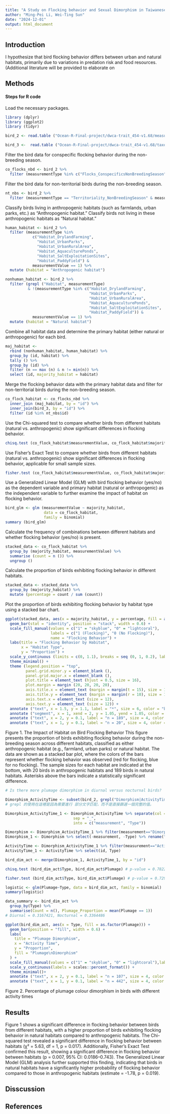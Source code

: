 ```yaml
---
title: "A Study on Flocking behavior and Sexual Dimorphism in Taiwanese Birds"
author: "Ming-Pei Li, Wei-Ting Sun"
date: "2024-12-01"
output: html_document
---
```


## Introduction
I hypothesize that bird flocking behavior differs between urban and natural habitats, primarily due to variations in predation risk and food resources. (Additional literature will be provided to elaborate on 

## Methods

#### Steps for R code

Load the necessary packages.
```r
library (dplyr)
library (ggplot2)
library (tidyr)
```

```r
bird_2 <- read.table ("Ocean-R-Final-project/dwca-trait_454-v1.68/measurementorfacts.txt", header = TRUE, sep = "\t", fill = TRUE)

bird_3 <-  read.table ("Ocean-R-Final-project/dwca-trait_454-v1.68/taxon.txt", header = TRUE, sep = "\t", quote = "", fill = TRUE)
```

Filter the bird data for conspecific flocking behavior during the non-breeding season.
```r
co_flocks_nbd <- bird_2 %>% 
  filter (measurementType %in% c("Flocks_ConspecificsNonBreedingSeason"))
```

Filter the bird data for non-territorial birds during the non-breeding season.
```r
nt_nbs <- bird_2 %>% 
  filter (measurementType == "Territoriality_NonBreedingSeason" & measurementValue == 0)
```

Classify birds living in anthropogenic habitats (such as farmlands, urban parks, etc.) as "Anthropogenic habitat." Classify birds not living in these anthropogenic habitats as "Natural habitat."
```r
human_habitat <- bird_2 %>% 
  filter (measurementType %in% 
            c("Habitat_DrylandFarming",
              "Habitat_UrbanParks",
              "Habitat_UrbanRuralArea",
              "Habitat_AquaculturePonds",
              "Habitat_SaltExploitationSites",
              "Habitat_PaddyField") & 
            measurementValue == 1) %>% 
  mutate (habitat = "Anthropogenic habitat")

nonhuman_habitat <- bird_2 %>% 
  filter (grepl ("Habitat", measurementType) 
          & !(measurementType %in% c("Habitat_DrylandFarming",
                                     "Habitat_UrbanParks",                                 
                                     "Habitat_UrbanRuralArea", 
                                     "Habitat_AquaculturePonds", 
                                     "Habitat_SaltExploitationSites",
                                     "Habitat_PaddyField")) & 
            measurementValue == 1) %>% 
  mutate (habitat = "Natural habitat")
```


Combine all habitat data and determine the primary habitat (either natural or anthropogenic) for each bird.
```r
maj_habitat <- 
  rbind (nonhuman_habitat, human_habitat) %>% 
  group_by (id, habitat) %>%
  tally () %>% 
  group_by (id) %>%
  filter (n == max (n) & n != min(n)) %>%
  select (id, majority_habitat = habitat)
```

Merge the flocking behavior data with the primary habitat data and filter for non-territorial birds during the non-breeding season.
```r
co_flock_habitat <- co_flocks_nbd %>%
  inner_join (maj_habitat, by = "id") %>% 
  inner_join(bird_3, by = "id") %>% 
  filter (id %in% nt_nbs$id)
```

Use the Chi-squared test to compare whether birds from different habitats (natural vs. anthropogenic) show significant differences in flocking behavior.
```r
chisq.test (co_flock_habitat$measurementValue, co_flock_habitat$majority_habitat)
```

Use Fisher's Exact Test to compare whether birds from different habitats (natural vs. anthropogenic) show significant differences in flocking behavior, applicable for small sample sizes.
```r
fisher.test (co_flock_habitat$measurementValue, co_flock_habitat$majority_habitat)
```

Use a Generalized Linear Model (GLM) with bird flocking behavior (yes/no) as the dependent variable and primary habitat (natural or anthropogenic) as the independent variable to further examine the impact of habitat on flocking behavior.
```r
bird_glm <- glm (measurementValue ~ majority_habitat,
                 data = co_flock_habitat, 
                 family = binomial)
summary (bird_glm)
```

Calculate the frequency of combinations between different habitats and whether flocking behavior (yes/no) is present.
```r
stacked_data <- co_flock_habitat %>%
  group_by (majority_habitat, measurementValue) %>%
  summarise (count = n ()) %>%
  ungroup ()
```

Calculate the proportion of birds exhibiting flocking behavior in different habitats.
```r
stacked_data <- stacked_data %>%
  group_by (majority_habitat) %>%
  mutate (percentage = count / sum (count))
```

Plot the proportion of birds exhibiting flocking behavior by habitat type using a stacked bar chart.
```r
ggplot(stacked_data, aes(x = majority_habitat, y = percentage, fill = as.factor (measurementValue))) +
  geom_bar(stat = "identity", position = "stack", width = 0.6) +
  scale_fill_manual(values = c("1" = "skyblue", "0" = "lightcoral"),
                    labels = c("1 (Flocking)", "0 (No Flocking)"),
                    name = "Flocking Behavior") +
  labs(title = "Flocking Behavior by Habitat",
       x = "Habitat Type",
       y = "Proportion") +
  scale_y_continuous (limits = c(0, 1.1), breaks = seq (0, 1, 0.2), labels = c("0.00", "0.20", "0.40", "0.60", "0.80", "1.00")) +
  theme_minimal() +
  theme (legend.position = "top",
         panel.grid.minor.y = element_blank (),
         panel.grid.major.x = element_blank (),
         plot.title = element_text (hjust = 0.5, size = 16),
         plot.margin = margin (20, 20, 20, 20),
         axis.title.x = element_text (margin = margin(t = 15), size = 12),
         axis.title.y = element_text (margin = margin(r = 10), size = 12),
         axis.text.x = element_text (size = 12),
         axis.text.y = element_text (size = 12)) +
  annotate ("text", x = 1.5, y = 1.1, label = "*", size = 6, color = "black") +
  annotate ("segment", x = 1, xend = 2, y = 1.05, yend = 1.05, color = "black", linewidth = 0.5) +
  annotate ("text", x = 2, y = 0.1, label = "n = 189", size = 4, color = "black") +
  annotate ("text", x = 1, y = 0.1, label = "n = 20", size = 4, color = "black")
```

Figure 1. The Impact of Habitat on Bird Flocking Behavior
This figure presents the proportion of birds exhibiting flocking behavior during the non-breeding season across different habitats, classified as either anthropogenic habitat (e.g., farmland, urban parks) or natural habitat. The data are shown as a stacked bar plot, where the colors of the bars represent whether flocking behavior was observed (red for flocking, blue for no flocking). The sample sizes for each habitat are indicated at the bottom, with 20 birds in anthropogenic habitats and 189 birds in natural habitats. Asterisks above the bars indicate a statistically significant difference.

```r
# Is there more plumage dimorphism in diurnal versus nocturnal birds?

Dimorphism_ActivityTime <- subset(bird_2, grepl("Dimorphism|ActivityTime", measurementType))
# grepl 的使用在這裡是因為需要進行 部分文字匹配，而不是直接篩選一個完整的值。

Dimorphism_ActivityTime_1 <- Dimorphism_ActivityTime %>% separate(col = "measurementType", 
                              sep = "_", 
                              into = c("measurement", "Type"))

Dimorphism <- Dimorphism_ActivityTime_1 %>% filter(measurement=="Dimorphism" & Type=="Plumage") 
Dimorphism_1 <- Dimorphism %>% select(-measurement, -Type) %>% rename("Plumage"=measurementValue)

ActivityTime <- Dimorphism_ActivityTime_1 %>% filter(measurement=="ActivityTime" & measurementValue==1)
ActivityTime_1 <- ActivityTime %>% select(id, Type)

bird_dim_act <- merge(Dimorphism_1, ActivityTime_1, by = "id")

chisq.test (bird_dim_act$Type, bird_dim_act$Plumage) # p-value = 0.7822

fisher.test (bird_dim_act$Type, bird_dim_act$Plumage) # p-value = 0.7295

logistic <- glm(Plumage~Type, data = bird_dim_act, family = binomial)
summary(logistic)

data_summary <- bird_dim_act %>%
  group_by(Type) %>%
  summarise(Count = n(), Plumage_Proportion = mean(Plumage == 1))
# Diurnal = 0.3167421, Nocturnal = 0.3364486

ggplot(bird_dim_act, aes(x = Type, fill = as.factor(Plumage))) +
  geom_bar(position = "fill", width = 0.6) +
  labs(
    title = "Plumage Dimorphism",
    x = "Activity Time",
    y = "Proportion",
    fill = "Plumage\nDimorphism"
  ) +
  scale_fill_manual(values = c("1" = "skyblue", "0" = "lightcoral"),labels = c("0" = "No", "1" = "Yes"))+ 
  scale_y_continuous(labels = scales::percent_format()) +
  theme_minimal()+
  annotate ("text", x = 2, y = 0.1, label = "n = 107", size = 4, color = "dimgray") +
  annotate ("text", x = 1, y = 0.1, label = "n = 442", size = 4, color = "dimgray")
```

Figure 2. Percentage of plumage colour dimorphism in birds with different activity times

## Results
Figure 1 shows a significant difference in flocking behavior between birds from different habitats, with a higher proportion of birds exhibiting flocking behavior in natural habitats compared to anthropogenic habitats. The Chi-squared test revealed a significant difference in flocking behavior between habitats (χ² = 5.63, df = 1, p = 0.017). Additionally, Fisher's Exact Test confirmed this result, showing a significant difference in flocking behavior between habitats (p = 0.007, 95% CI: 0.0186–0.743). The Generalized Linear Model (GLM) analysis further supported this finding, indicating that birds in natural habitats have a significantly higher probability of flocking behavior compared to those in anthropogenic habitats (estimate = -1.78, p = 0.019).

## Disscussion


## References
